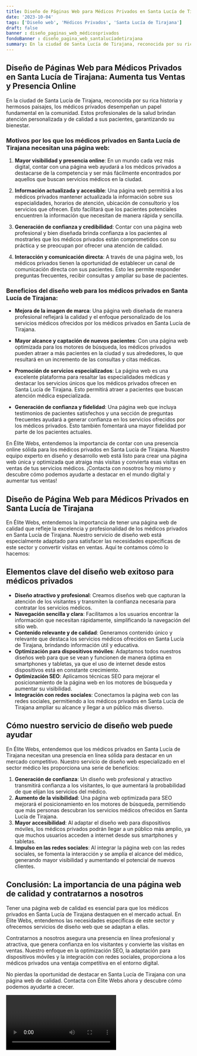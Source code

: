 ```yaml
---
title: Diseño de Páginas Web para Médicos Privados en Santa Lucía de Tirajana
date: '2023-10-04'
tags: ['Diseño web', 'Médicos Privados', 'Santa Lucía de Tirajana']
draft: false
banner : diseño_paginas_web_médicosprivados
fondoBanner : diseño_pagina_web_santalucíadetirajana
summary: En la ciudad de Santa Lucía de Tirajana, reconocida por su rica historia y hermosos paisajes, los médicos privados desempeñan un papel fundamental en la comunidad. Estos profesionales de la salud brindan atención personalizada y de calidad a sus pacientes, garantizando su bienestar.
---
```


## Diseño de Páginas Web para Médicos Privados en Santa Lucía de Tirajana: Aumenta tus Ventas y Presencia Online

En la ciudad de Santa Lucía de Tirajana, reconocida por su rica historia y hermosos paisajes, los médicos privados desempeñan un papel fundamental en la comunidad. Estos profesionales de la salud brindan atención personalizada y de calidad a sus pacientes, garantizando su bienestar.

### Motivos por los que los médicos privados en Santa Lucía de Tirajana necesitan una página web:

1. **Mayor visibilidad y presencia online**: En un mundo cada vez más digital, contar con una página web ayudará a los médicos privados a destacarse de la competencia y ser más fácilmente encontrados por aquellos que buscan servicios médicos en la ciudad.

2. **Información actualizada y accesible**: Una página web permitirá a los médicos privados mantener actualizada la información sobre sus especialidades, horarios de atención, ubicación de consultorio y los servicios que ofrecen. Esto facilitará que los pacientes potenciales encuentren la información que necesitan de manera rápida y sencilla.

3. **Generación de confianza y credibilidad**: Contar con una página web profesional y bien diseñada brinda confianza a los pacientes al mostrarles que los médicos privados están comprometidos con su práctica y se preocupan por ofrecer una atención de calidad.

4. **Interacción y comunicación directa**: A través de una página web, los médicos privados tienen la oportunidad de establecer un canal de comunicación directa con sus pacientes. Esto les permite responder preguntas frecuentes, recibir consultas y ampliar su base de pacientes.

### Beneficios del diseño web para los médicos privados en Santa Lucía de Tirajana:

- **Mejora de la imagen de marca**: Una página web diseñada de manera profesional reflejará la calidad y el enfoque personalizado de los servicios médicos ofrecidos por los médicos privados en Santa Lucía de Tirajana.

- **Mayor alcance y captación de nuevos pacientes**: Con una página web optimizada para los motores de búsqueda, los médicos privados pueden atraer a más pacientes en la ciudad y sus alrededores, lo que resultará en un incremento de las consultas y citas médicas.

- **Promoción de servicios especializados**: La página web es una excelente plataforma para resaltar las especialidades médicas y destacar los servicios únicos que los médicos privados ofrecen en Santa Lucía de Tirajana. Esto permitirá atraer a pacientes que buscan atención médica especializada.

- **Generación de confianza y fidelidad**: Una página web que incluya testimonios de pacientes satisfechos y una sección de preguntas frecuentes ayudará a generar confianza en los servicios ofrecidos por los médicos privados. Esto también fomentará una mayor fidelidad por parte de los pacientes actuales.

En Élite Webs, entendemos la importancia de contar con una presencia online sólida para los médicos privados en Santa Lucía de Tirajana. Nuestro equipo experto en diseño y desarrollo web está listo para crear una página web única y optimizada que atraiga más visitas y convierta esas visitas en ventas de tus servicios médicos. ¡Contacta con nosotros hoy mismo y descubre cómo podemos ayudarte a destacar en el mundo digital y aumentar tus ventas!

<GifSeo />

<Cta />

## Diseño de Página Web para Médicos Privados en Santa Lucía de Tirajana
En Élite Webs, entendemos la importancia de tener una página web de calidad que refleje la excelencia y profesionalidad de los médicos privados en Santa Lucía de Tirajana. Nuestro servicio de diseño web está especialmente adaptado para satisfacer las necesidades específicas de este sector y convertir visitas en ventas. Aquí te contamos cómo lo hacemos:

## Elementos clave del diseño web exitoso para médicos privados
* **Diseño atractivo y profesional**: Creamos diseños web que capturan la atención de los visitantes y transmiten la confianza necesaria para contratar los servicios médicos.
* **Navegación sencilla y clara**: Facilitamos a los usuarios encontrar la información que necesitan rápidamente, simplificando la navegación del sitio web.
* **Contenido relevante y de calidad**: Generamos contenido único y relevante que destaca los servicios médicos ofrecidos en Santa Lucía de Tirajana, brindando información útil y educativa.
* **Optimización para dispositivos móviles**: Adaptamos todos nuestros diseños web para que se vean y funcionen de manera óptima en smartphones y tabletas, ya que el uso de internet desde estos dispositivos está en constante crecimiento.
* **Optimización SEO**: Aplicamos técnicas SEO para mejorar el posicionamiento de la página web en los motores de búsqueda y aumentar su visibilidad.
* **Integración con redes sociales**: Conectamos la página web con las redes sociales, permitiendo a los médicos privados en Santa Lucía de Tirajana ampliar su alcance y llegar a un público más diverso.

## Cómo nuestro servicio de diseño web puede ayudar
En Élite Webs, entendemos que los médicos privados en Santa Lucía de Tirajana necesitan una presencia en línea sólida para destacar en un mercado competitivo. Nuestro servicio de diseño web especializado en el sector médico les proporciona una serie de beneficios:

1. **Generación de confianza**: Un diseño web profesional y atractivo transmitirá confianza a los visitantes, lo que aumentará la probabilidad de que elijan los servicios del médico.
2. **Aumento de la visibilidad**: Una página web optimizada para SEO mejorará el posicionamiento en los motores de búsqueda, permitiendo que más personas descubran los servicios médicos ofrecidos en Santa Lucía de Tirajana.
3. **Mayor accesibilidad**: Al adaptar el diseño web para dispositivos móviles, los médicos privados podrán llegar a un público más amplio, ya que muchos usuarios acceden a internet desde sus smartphones y tabletas.
4. **Impulso en las redes sociales**: Al integrar la página web con las redes sociales, se fomenta la interacción y se amplía el alcance del médico, generando mayor visibilidad y aumentando el potencial de nuevos clientes.

## Conclusión: La importancia de una página web de calidad y contratarnos a nosotros
Tener una página web de calidad es esencial para que los médicos privados en Santa Lucía de Tirajana destaquen en el mercado actual. En Élite Webs, entendemos las necesidades específicas de este sector y ofrecemos servicios de diseño web que se adaptan a ellas.

Contratarnos a nosotros asegura una presencia en línea profesional y atractiva, que genera confianza en los visitantes y convierte las visitas en ventas. Nuestro enfoque en la optimización SEO, la adaptación para dispositivos móviles y la integración con redes sociales, proporciona a los médicos privados una ventaja competitiva en el entorno digital.

No pierdas la oportunidad de destacar en Santa Lucía de Tirajana con una página web de calidad. Contacta con Élite Webs ahora y descubre cómo podemos ayudarte a crecer.

<Video />

<CtaBot job='Médicos Privados' city='Santa Lucía de Tirajana'/>

<Gmaps query='Santa Lucía de Tirajana+españa+maps' />